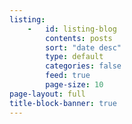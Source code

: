 ```yaml
---
listing:
    -   id: listing-blog
        contents: posts
        sort: "date desc"
        type: default
        categories: false
        feed: true
        page-size: 10
page-layout: full
title-block-banner: true
---
```




::: {#listing-blog}
:::
